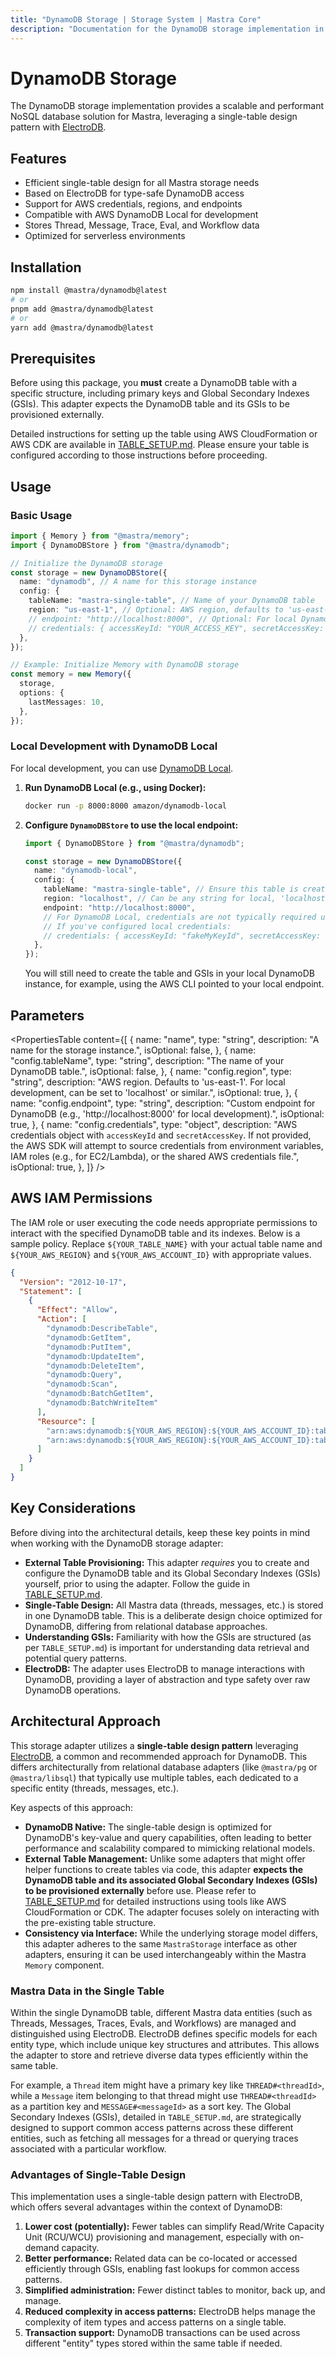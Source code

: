```yaml
---
title: "DynamoDB Storage | Storage System | Mastra Core"
description: "Documentation for the DynamoDB storage implementation in Mastra, using a single-table design with ElectroDB."
---
```


# DynamoDB Storage

The DynamoDB storage implementation provides a scalable and performant NoSQL database solution for Mastra, leveraging a single-table design pattern with [ElectroDB](https://electrodb.dev/).

## Features

- Efficient single-table design for all Mastra storage needs
- Based on ElectroDB for type-safe DynamoDB access
- Support for AWS credentials, regions, and endpoints
- Compatible with AWS DynamoDB Local for development
- Stores Thread, Message, Trace, Eval, and Workflow data
- Optimized for serverless environments

## Installation

```bash copy
npm install @mastra/dynamodb@latest
# or
pnpm add @mastra/dynamodb@latest
# or
yarn add @mastra/dynamodb@latest
```

## Prerequisites

Before using this package, you **must** create a DynamoDB table with a specific structure, including primary keys and Global Secondary Indexes (GSIs). This adapter expects the DynamoDB table and its GSIs to be provisioned externally.

Detailed instructions for setting up the table using AWS CloudFormation or AWS CDK are available in [TABLE_SETUP.md](https://github.com/mastra-ai/mastra/blob/main/stores/dynamodb/TABLE_SETUP.md). Please ensure your table is configured according to those instructions before proceeding.

## Usage

### Basic Usage

```typescript copy showLineNumbers
import { Memory } from "@mastra/memory";
import { DynamoDBStore } from "@mastra/dynamodb";

// Initialize the DynamoDB storage
const storage = new DynamoDBStore({
  name: "dynamodb", // A name for this storage instance
  config: {
    tableName: "mastra-single-table", // Name of your DynamoDB table
    region: "us-east-1", // Optional: AWS region, defaults to 'us-east-1'
    // endpoint: "http://localhost:8000", // Optional: For local DynamoDB
    // credentials: { accessKeyId: "YOUR_ACCESS_KEY", secretAccessKey: "YOUR_SECRET_KEY" } // Optional
  },
});

// Example: Initialize Memory with DynamoDB storage
const memory = new Memory({
  storage,
  options: {
    lastMessages: 10,
  },
});
```

### Local Development with DynamoDB Local

For local development, you can use [DynamoDB Local](https://docs.aws.amazon.com/amazondynamodb/latest/developerguide/DynamoDBLocal.html).

1.  **Run DynamoDB Local (e.g., using Docker):**

    ```bash
    docker run -p 8000:8000 amazon/dynamodb-local
    ```

2.  **Configure `DynamoDBStore` to use the local endpoint:**

    ```typescript copy showLineNumbers
    import { DynamoDBStore } from "@mastra/dynamodb";

    const storage = new DynamoDBStore({
      name: "dynamodb-local",
      config: {
        tableName: "mastra-single-table", // Ensure this table is created in your local DynamoDB
        region: "localhost", // Can be any string for local, 'localhost' is common
        endpoint: "http://localhost:8000",
        // For DynamoDB Local, credentials are not typically required unless configured.
        // If you've configured local credentials:
        // credentials: { accessKeyId: "fakeMyKeyId", secretAccessKey: "fakeSecretAccessKey" }
      },
    });
    ```

    You will still need to create the table and GSIs in your local DynamoDB instance, for example, using the AWS CLI pointed to your local endpoint.

## Parameters

<PropertiesTable
  content={[
    {
      name: "name",
      type: "string",
      description: "A name for the storage instance.",
      isOptional: false,
    },
    {
      name: "config.tableName",
      type: "string",
      description: "The name of your DynamoDB table.",
      isOptional: false,
    },
    {
      name: "config.region",
      type: "string",
      description:
        "AWS region. Defaults to 'us-east-1'. For local development, can be set to 'localhost' or similar.",
      isOptional: true,
    },
    {
      name: "config.endpoint",
      type: "string",
      description:
        "Custom endpoint for DynamoDB (e.g., 'http://localhost:8000' for local development).",
      isOptional: true,
    },
    {
      name: "config.credentials",
      type: "object",
      description:
        "AWS credentials object with `accessKeyId` and `secretAccessKey`. If not provided, the AWS SDK will attempt to source credentials from environment variables, IAM roles (e.g., for EC2/Lambda), or the shared AWS credentials file.",
      isOptional: true,
    },
  ]}
/>

## AWS IAM Permissions

The IAM role or user executing the code needs appropriate permissions to interact with the specified DynamoDB table and its indexes. Below is a sample policy. Replace `${YOUR_TABLE_NAME}` with your actual table name and `${YOUR_AWS_REGION}` and `${YOUR_AWS_ACCOUNT_ID}` with appropriate values.

```json copy
{
  "Version": "2012-10-17",
  "Statement": [
    {
      "Effect": "Allow",
      "Action": [
        "dynamodb:DescribeTable",
        "dynamodb:GetItem",
        "dynamodb:PutItem",
        "dynamodb:UpdateItem",
        "dynamodb:DeleteItem",
        "dynamodb:Query",
        "dynamodb:Scan",
        "dynamodb:BatchGetItem",
        "dynamodb:BatchWriteItem"
      ],
      "Resource": [
        "arn:aws:dynamodb:${YOUR_AWS_REGION}:${YOUR_AWS_ACCOUNT_ID}:table/${YOUR_TABLE_NAME}",
        "arn:aws:dynamodb:${YOUR_AWS_REGION}:${YOUR_AWS_ACCOUNT_ID}:table/${YOUR_TABLE_NAME}/index/*"
      ]
    }
  ]
}
```

## Key Considerations

Before diving into the architectural details, keep these key points in mind when working with the DynamoDB storage adapter:

- **External Table Provisioning:** This adapter _requires_ you to create and configure the DynamoDB table and its Global Secondary Indexes (GSIs) yourself, prior to using the adapter. Follow the guide in [TABLE_SETUP.md](https://github.com/mastra-ai/mastra/blob/main/stores/dynamodb/TABLE_SETUP.md).
- **Single-Table Design:** All Mastra data (threads, messages, etc.) is stored in one DynamoDB table. This is a deliberate design choice optimized for DynamoDB, differing from relational database approaches.
- **Understanding GSIs:** Familiarity with how the GSIs are structured (as per `TABLE_SETUP.md`) is important for understanding data retrieval and potential query patterns.
- **ElectroDB:** The adapter uses ElectroDB to manage interactions with DynamoDB, providing a layer of abstraction and type safety over raw DynamoDB operations.

## Architectural Approach

This storage adapter utilizes a **single-table design pattern** leveraging [ElectroDB](https://electrodb.dev/), a common and recommended approach for DynamoDB. This differs architecturally from relational database adapters (like `@mastra/pg` or `@mastra/libsql`) that typically use multiple tables, each dedicated to a specific entity (threads, messages, etc.).

Key aspects of this approach:

- **DynamoDB Native:** The single-table design is optimized for DynamoDB's key-value and query capabilities, often leading to better performance and scalability compared to mimicking relational models.
- **External Table Management:** Unlike some adapters that might offer helper functions to create tables via code, this adapter **expects the DynamoDB table and its associated Global Secondary Indexes (GSIs) to be provisioned externally** before use. Please refer to [TABLE_SETUP.md](https://github.com/mastra-ai/mastra/blob/main/stores/dynamodb/TABLE_SETUP.md) for detailed instructions using tools like AWS CloudFormation or CDK. The adapter focuses solely on interacting with the pre-existing table structure.
- **Consistency via Interface:** While the underlying storage model differs, this adapter adheres to the same `MastraStorage` interface as other adapters, ensuring it can be used interchangeably within the Mastra `Memory` component.

### Mastra Data in the Single Table

Within the single DynamoDB table, different Mastra data entities (such as Threads, Messages, Traces, Evals, and Workflows) are managed and distinguished using ElectroDB. ElectroDB defines specific models for each entity type, which include unique key structures and attributes. This allows the adapter to store and retrieve diverse data types efficiently within the same table.

For example, a `Thread` item might have a primary key like `THREAD#<threadId>`, while a `Message` item belonging to that thread might use `THREAD#<threadId>` as a partition key and `MESSAGE#<messageId>` as a sort key. The Global Secondary Indexes (GSIs), detailed in `TABLE_SETUP.md`, are strategically designed to support common access patterns across these different entities, such as fetching all messages for a thread or querying traces associated with a particular workflow.

### Advantages of Single-Table Design

This implementation uses a single-table design pattern with ElectroDB, which offers several advantages within the context of DynamoDB:

1.  **Lower cost (potentially):** Fewer tables can simplify Read/Write Capacity Unit (RCU/WCU) provisioning and management, especially with on-demand capacity.
2.  **Better performance:** Related data can be co-located or accessed efficiently through GSIs, enabling fast lookups for common access patterns.
3.  **Simplified administration:** Fewer distinct tables to monitor, back up, and manage.
4.  **Reduced complexity in access patterns:** ElectroDB helps manage the complexity of item types and access patterns on a single table.
5.  **Transaction support:** DynamoDB transactions can be used across different "entity" types stored within the same table if needed.
